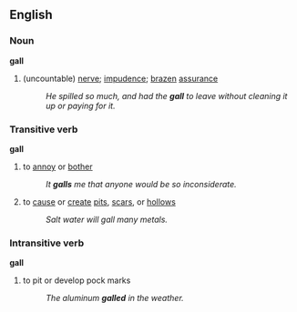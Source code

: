==English==

===Noun===

'''gall'''

#(uncountable) [[nerve]]; [[impudence]]; [[brazen]] [[assurance]]
#:''He spilled so much, and had the '''gall''' to leave without cleaning it up or paying for it.''

===Transitive verb===
'''gall'''
#to [[annoy]] or [[bother]]
#:''It '''galls''' me that anyone would be so inconsiderate.''
# to [[cause]] or [[create]] [[pit]]s, [[scar]]s, or [[hollow]]s
#:''Salt water will gall many metals.''

===Intransitive verb===
'''gall'''
# to pit or develop pock marks
#:''The aluminum '''galled''' in the weather.''